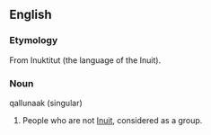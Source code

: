 ==English==

===Etymology===
From Inuktitut (the language of the Inuit).

===Noun===
{{en-plural noun}}
qallunaak (singular)

# People who are not [[Inuit]], considered as a group.